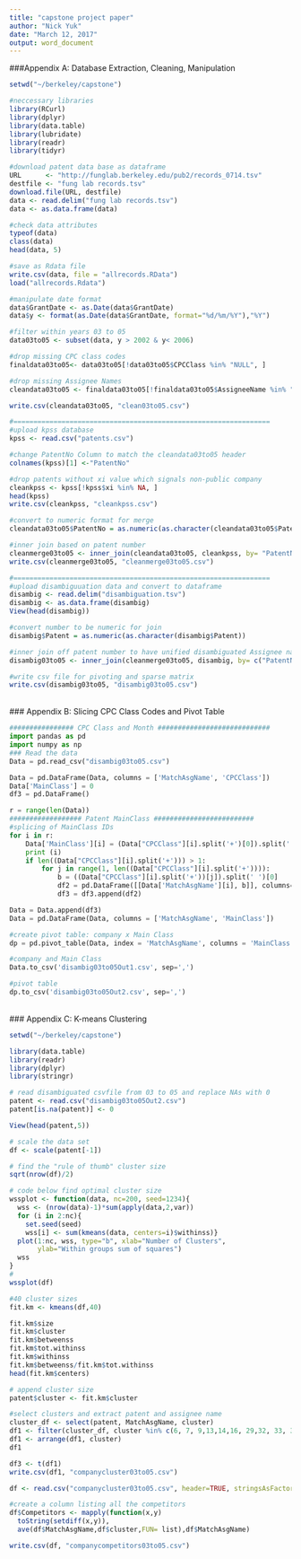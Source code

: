 ---
title: "capstone project paper"
author: "Nick Yuk"
date: "March 12, 2017"
output: word_document
---
###Appendix A: Database Extraction, Cleaning, Manipulation  
```{r database, eval = FALSE}
setwd("~/berkeley/capstone")

#neccessary libraries
library(RCurl)
library(dplyr)
library(data.table)
library(lubridate)
library(readr)
library(tidyr)

#download patent data base as dataframe
URL      <- "http://funglab.berkeley.edu/pub2/records_0714.tsv"
destfile <- "fung lab records.tsv"
download.file(URL, destfile)
data <- read.delim("fung lab records.tsv")
data <- as.data.frame(data)

#check data attributes
typeof(data)
class(data)
head(data, 5)

#save as Rdata file
write.csv(data, file = "allrecords.RData")
load("allrecords.Rdata")

#manipulate date format
data$GrantDate <- as.Date(data$GrantDate) 
data$y <- format(as.Date(data$GrantDate, format="%d/%m/%Y"),"%Y")

#filter within years 03 to 05
data03to05 <- subset(data, y > 2002 & y< 2006)

#drop missing CPC class codes
finaldata03to05<- data03to05[!data03to05$CPCClass %in% "NULL", ] 

#drop missing Assignee Names
cleandata03to05 <- finaldata03to05[!finaldata03to05$AssigneeName %in% "NULL", ]

write.csv(cleandata03to05, "clean03to05.csv")

#================================================================
#upload kpss database
kpss <- read.csv("patents.csv")

#change PatentNo Column to match the cleandata03to05 header
colnames(kpss)[1] <-"PatentNo"

#drop patents without xi value which signals non-public company
cleankpss <- kpss[!kpss$xi %in% NA, ] 
head(kpss)
write.csv(cleankpss, "cleankpss.csv")

#convert to numeric format for merge
cleandata03to05$PatentNo = as.numeric(as.character(cleandata03to05$PatentNo))

#inner join based on patent number
cleanmerge03to05 <- inner_join(cleandata03to05, cleankpss, by= "PatentNo")
write.csv(cleanmerge03to05, "cleanmerge03to05.csv")

#================================================================
#upload disambiguuation data and convert to dataframe
disambig <- read.delim("disambiguation.tsv")
disambig <- as.data.frame(disambig)
View(head(disambig))

#convert number to be numeric for join
disambig$Patent = as.numeric(as.character(disambig$Patent))

#inner join off patent number to have unified disambiguated Assignee names
disambig03to05 <- inner_join(cleanmerge03to05, disambig, by= c("PatentNo" = "Patent"))

#write csv file for pivoting and sparse matrix
write.csv(disambig03to05, "disambig03to05.csv")
```
<br>
### Appendix B: Slicing CPC Class Codes and Pivot Table  
```{python, eval = FALSE}
################ CPC Class and Month ############################
import pandas as pd
import numpy as np
### Read the data
Data = pd.read_csv("disambig03to05.csv")

Data = pd.DataFrame(Data, columns = ['MatchAsgName', 'CPCClass'])
Data['MainClass'] = 0
df3 = pd.DataFrame()

r = range(len(Data))
################## Patent MainClass #########################
#splicing of MainClass IDs
for i in r:
    Data['MainClass'][i] = (Data["CPCClass"][i].split('+')[0]).split(' ')[0]
    print (i)
    if len((Data["CPCClass"][i].split('+'))) > 1:
    	for j in range(1, len((Data["CPCClass"][i].split('+')))):
    		b = ((Data["CPCClass"][i].split('+'))[j]).split(' ')[0]
    		df2 = pd.DataFrame([[Data['MatchAsgName'][i], b]], columns=['MatchAsgName', 'MainClass'])
    		df3 = df3.append(df2)

Data = Data.append(df3)
Data = pd.DataFrame(Data, columns = ['MatchAsgName', 'MainClass'])

#create pivot table: company x Main Class
dp = pd.pivot_table(Data, index = 'MatchAsgName', columns = 'MainClass', aggfunc = len)

#company and Main Class
Data.to_csv('disambig03to05Out1.csv', sep=',')

#pivot table
dp.to_csv('disambig03to05Out2.csv', sep=',')

```
<br>
### Appendix C: K-means Clustering  
```{r kmeans, eval = FALSE}
setwd("~/berkeley/capstone")

library(data.table)
library(readr)
library(dplyr)
library(stringr)

# read disambiguated csvfile from 03 to 05 and replace NAs with 0
patent <- read.csv("disambig03to05Out2.csv")
patent[is.na(patent)] <- 0

View(head(patent,5))

# scale the data set
df <- scale(patent[-1])

# find the "rule of thumb" cluster size
sqrt(nrow(df)/2)

# code below find optimal cluster size
wssplot <- function(data, nc=200, seed=1234){
  wss <- (nrow(data)-1)*sum(apply(data,2,var))
  for (i in 2:nc){
    set.seed(seed)
    wss[i] <- sum(kmeans(data, centers=i)$withinss)}
  plot(1:nc, wss, type="b", xlab="Number of Clusters",
       ylab="Within groups sum of squares")
  wss
}
# 
wssplot(df)

#40 cluster sizes
fit.km <- kmeans(df,40)

fit.km$size
fit.km$cluster
fit.km$betweenss
fit.km$tot.withinss
fit.km$withinss
fit.km$betweenss/fit.km$tot.withinss
head(fit.km$centers)

# append cluster size
patent$cluster <- fit.km$cluster

#select clusters and extract patent and assignee name
cluster_df <- select(patent, MatchAsgName, cluster)
df1 <- filter(cluster_df, cluster %in% c(6, 7, 9,13,14,16, 29,32, 33, 38))
df1 <- arrange(df1, cluster)
df1

df3 <- t(df1)
write.csv(df1, "companycluster03to05.csv")

df <- read.csv("companycluster03to05.csv", header=TRUE, stringsAsFactors=FALSE)

#create a column listing all the competitors
df$Competitors <- mapply(function(x,y)
  toString(setdiff(x,y)),
  ave(df$MatchAsgName,df$cluster,FUN= list),df$MatchAsgName)  

write.csv(df, "companycompetitors03to05.csv")
```
